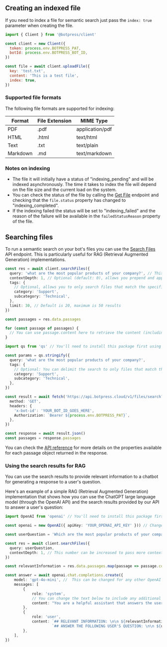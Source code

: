 ## Creating an indexed file

If you need to index a file for semantic search just pass the `index: true` parameter when creating the file.

```javascript
import { Client } from '@botpress/client'

const client = new Client({
  token: process.env.BOTPRESS_PAT,
  botId: process.env.BOTPRESS_BOT_ID,
})

const file = await client.uploadFile({
  key: 'test.txt',
  content: 'This is a test file',
  index: true,
})
```

### Supported file formats

The following file formats are supported for indexing:

| Format   | File Extension | MIME Type       |
| -------- | -------------- | --------------- |
| PDF      | .pdf           | application/pdf |
| HTML     | .html          | text/html       |
| Text     | .txt           | text/plain      |
| Markdown | .md            | text/markdown   |

### Notes on indexing

- The file it will initially have a status of "indexing_pending" and will be indexed asynchronously. The time it takes to index the file will depend on the file size and the current load on the system.
- You can check the status of the file by calling the [Get File](/api-reference/files-api/how-tos/manage-files#getting-the-file’s-metadata) endpoint and checking that the `file.status` property has changed to "indexing_completed".
- If the indexing failed the status will be set to "indexing_failed" and the reason of the failure will be available in the `failedStatusReason` property of the file.

## Searching files

To run a semantic search on your bot's files you can use the [Search Files](/api-documentation/#search-files) API endpoint. This is particularly useful for RAG (Retrieval Augmented Generation) implementations.

<CodeGroup>

```ts Using the Botpress Client
const res = await client.searchFiles({
  query: 'what are the most popular products of your company?', // This is the natural language query (e.g. a user's question) to be used for running a semantic search on the files of the bot.
  contextDepth: 1, // Optional (default: 0), allows you prepend and append the surrounding context to each matching passage in the search results
  tags: {
    // Optional, allows you to only search files that match the specified tags. Useful if you only want to search a subset of the bot's files.
    category: 'Support',
    subcategory: 'Technical',
  },
  limit: 30, // Default is 20, maximum is 50 results
})

const passages = res.data.passages

for (const passage of passages) {
  // You can use passage.content here to retrieve the content (including surrounding context, if any) of each matching passage
}
```

```ts Calling the API directly
import qs from 'qs' // You'll need to install this package first using your favorite package manager

const params = qs.stringify({
  query: 'what are the most popular products of your company?',
  tags: {
    // Optional: You can delimit the search to only files that match the specified tags
    category: 'Support',
    subcategory: 'Technical',
  },
})

const result = await fetch('https://api.botpress.cloud/v1/files/search?' + params, {
  method: 'GET',
  headers: {
    'x-bot-id': 'YOUR_BOT_ID_GOES_HERE',
    Authorization: `Bearer ${process.env.BOTPRESS_PAT}`,
  },
})

const response = await result.json()
const passages = response.passages
```

</CodeGroup>

You can check the [API reference](/api-documentation/#search-files) for more details on the properties available for each passage object returned in the response.

### Using the search results for RAG

You can use the search results to provide relevant information to a chatbot for generating a response to a user's question.

Here's an example of a simple RAG (Retrieval Augmented Generation) implementation that shows how you can use the ChatGPT large language model (through the OpenAI API) and the search results provided by our API to answer a user's question:

```ts
import OpenAI from 'openai' // You'll need to install this package first using your favorite package manager

const openai = new OpenAI({ apiKey: 'YOUR_OPENAI_API_KEY' })) // Change this for your own OpenAI API key

const userQuestion = 'Which are the most popular products of your company?' // This will come from the user's input

const res = await client.searchFiles({
  query: userQuestion,
  contextDepth: 1, // This number can be increased to pass more context to the model for each matching passage
})

const relevantInformation = res.data.passages.map(passage => passage.content).join("\n\n----------\n\n")

const answer = await openai.chat.completions.create({
    model: 'gpt-4o-mini', //  This can be changed for any other OpenAI model available here: https://platform.openai.com/docs/models
    messages: [
        {
            role: 'system',
            // You can change the text below to include any additional instructions to the model
            content: "You are a helpful assistant that answers the user's question based only on the relevant information you are provided along with the question.",
        },
        {
            role: 'user',
            content: `## RELEVANT INFORMATION: \n\n ${relevantInformation}\n\n` +
                     `## ANSWER THE FOLLOWING USER'S QUESTION: \n\n ${userQuestion}`,
        },
    ],
})
```
